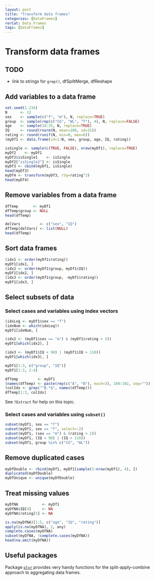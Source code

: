 ```yaml
---
layout: post
title: "Transform data frames"
categories: [DataFrames]
rerCat: Data_Frames
tags: [DataFrames]
---
```


Transform data frames
=========================

TODO
-------------------------

 - link to strings for `grep()`, dfSplitMerge, dfReshape

Add variables to a data frame
-------------------------

```r
set.seed(1.234)
N      <- 12
sex    <- sample(c("f", "m"), N, replace=TRUE)
group  <- sample(rep(c("CG", "WL", "T"), 4), N, replace=FALSE)
age    <- sample(18:35, N, replace=TRUE)
IQ     <- round(rnorm(N, mean=100, sd=15))
rating <- round(runif(N, min=0, max=6))
(myDf1 <- data.frame(id=1:N, sex, group, age, IQ, rating))
```

```r
isSingle <- sample(c(TRUE, FALSE), nrow(myDf1), replace=TRUE)
myDf2    <- myDf1
myDf2$isSingle1    <- isSingle
myDf2["isSingle2"] <- isSingle
myDf3 <- cbind(myDf1, isSingle)
head(myDf3)
myDf4 <- transform(myDf3, rSq=rating^2)
head(myDf4)
```

Remove variables from a data frame
-------------------------

```r
dfTemp       <- myDf1
dfTemp$group <- NULL
head(dfTemp)
```

```r
delVars         <- c("sex", "IQ")
dfTemp[delVars] <- list(NULL)
head(dfTemp)
```

Sort data frames
-------------------------

```r
(idx1 <- order(myDf1$rating))
myDf1[idx1, ]
(idx2 <- order(myDf1$group, myDf1$IQ))
myDf1[idx2, ]
(idx3 <- order(myDf1$group, -myDf1$rating))
myDf1[idx3, ]
```

Select subsets of data
-------------------------

### Select cases and variables using index vectors

```r
(idxLog <- myDf1$sex == "f")
(idxNum <- which(idxLog))
myDf1[idxNum, ]
```

```r
(idx2 <- (myDf1$sex == "m") & (myDf1$rating > 2))
myDf1[which(idx2), ]
```

```r
(idx3 <- (myDf1$IQ < 90) | (myDf1$IQ > 110))
myDf1[which(idx3), ]
```

```r
myDf1[1:3, c("group", "IQ")]
myDf1[1:3, 2:4]
```

```r
dfTemp         <- myDf1
(names(dfTemp) <- paste(rep(c("A", "B"), each=3), 100:102, sep=""))
(colIdx <- grep("^B.*$", names(dfTemp)))
dfTemp[1:3, colIdx]
```

See `?Extract` for help on this topic.

### Select cases and variables using `subset()`

```r
subset(myDf1, sex == "f")
subset(myDf1, sex == "f", select=-2)
subset(myDf1, (sex == "m") & (rating > 2))
subset(myDf1, (IQ < 90) | (IQ > 110))
subset(myDf1, group %in% c("CG", "WL"))
```

Remove duplicated cases
-------------------------

```r
myDfDouble <- rbind(myDf1, myDf1[sample(1:nrow(myDf1), 4), ])
duplicated(myDfDouble)
myDfUnique <- unique(myDfDouble)
```

Treat missing values
-------------------------

```r
myDfNA           <- myDf1
myDfNA$IQ[4]     <- NA
myDfNA$rating[5] <- NA
```

```r
is.na(myDfNA)[1:5, c("age", "IQ", "rating")]
apply(is.na(myDfNA), 2, any)
complete.cases(myDfNA)
subset(myDfNA, !complete.cases(myDfNA))
head(na.omit(myDfNA))
```

Useful packages
-------------------------

Package [`plyr`](http://cran.r-project.org/package=plyr) provides very handy functions for the split-apply-combine approach to aggregating data frames.
